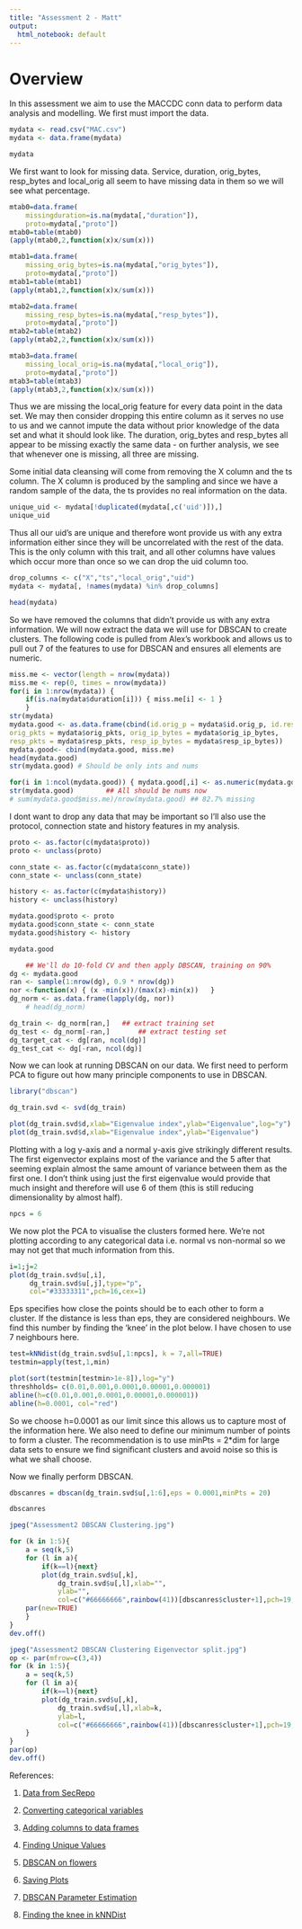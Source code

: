 ```yaml
---
title: "Assessment 2 - Matt"
output:
  html_notebook: default
---
```

# Overview
In this assessment we aim to use the MACCDC conn data to perform data analysis and modelling. We first must import the data.

```r
mydata <- read.csv("MAC.csv")
mydata <- data.frame(mydata)
```

```r
mydata
```
We first want to look for missing data. Service, duration, orig_bytes, resp_bytes and local_orig all seem to have missing data in them so we will see what percentage.

```r
mtab0=data.frame(
    missingduration=is.na(mydata[,"duration"]),
    proto=mydata[,"proto"])
mtab0=table(mtab0)
(apply(mtab0,2,function(x)x/sum(x)))

mtab1=data.frame(
    missing_orig_bytes=is.na(mydata[,"orig_bytes"]),
    proto=mydata[,"proto"])
mtab1=table(mtab1)
(apply(mtab1,2,function(x)x/sum(x)))

mtab2=data.frame(
    missing_resp_bytes=is.na(mydata[,"resp_bytes"]),
    proto=mydata[,"proto"])
mtab2=table(mtab2)
(apply(mtab2,2,function(x)x/sum(x)))

mtab3=data.frame(
    missing_local_orig=is.na(mydata[,"local_orig"]),
    proto=mydata[,"proto"])
mtab3=table(mtab3)
(apply(mtab3,2,function(x)x/sum(x)))
```
Thus we are missing the local_orig feature for every data point in the data set. We may then consider dropping this entire column as it serves no use to us and we cannot impute the data without prior knowledge of the data set and what it should look like. The duration, orig_bytes and resp_bytes all appear to be missing exactly the same data - on further analysis, we see that whenever one is missing, all three are missing. 

Some initial data cleansing will come from removing the X column and the ts column. The X column is produced by the sampling and since we have a random sample of the data, the ts provides no real information on the data.

```r
unique_uid <- mydata[!duplicated(mydata[,c('uid')]),]
unique_uid
```
Thus all our uid's are unique and therefore wont provide us with any extra information either since they will be uncorrelated with the rest of the data. This is the only column with this trait, and all other columns have values which occur more than once so we can drop the uid column too.

```r
drop_columns <- c("X","ts","local_orig","uid")
mydata <- mydata[, !names(mydata) %in% drop_columns]
```

```r
head(mydata)
```

So we have removed the columns that didn't provide us with any extra information. We will now extract the data we will use for DBSCAN to create clusters. The following code is pulled from Alex's workbook and allows us to pull out 7 of the features to use for DBSCAN and ensures all elements are numeric.

```r
miss.me <- vector(length = nrow(mydata))
miss.me <- rep(0, times = nrow(mydata))
for(i in 1:nrow(mydata)) {
	if(is.na(mydata$duration[i])) { miss.me[i] <- 1 }
	}
str(mydata)
mydata.good <- as.data.frame(cbind(id.orig_p = mydata$id.orig_p, id.resp_p = mydata$id.resp_p, 
orig_pkts = mydata$orig_pkts, orig_ip_bytes = mydata$orig_ip_bytes, 
resp_pkts = mydata$resp_pkts, resp_ip_bytes = mydata$resp_ip_bytes))
mydata.good<- cbind(mydata.good, miss.me)
head(mydata.good)
str(mydata.good) # Should be only ints and nums

for(i in 1:ncol(mydata.good)) { mydata.good[,i] <- as.numeric(mydata.good[,i]) }
str(mydata.good)		## All should be nums now
# sum(mydata.good$miss.me)/nrow(mydata.good) ## 82.7% missing

```

I dont want to drop any data that may be important so I'll also use the protocol, connection state and history features in my analysis.
```r
proto <- as.factor(c(mydata$proto))
proto <- unclass(proto)

conn_state <- as.factor(c(mydata$conn_state))
conn_state <- unclass(conn_state)

history <- as.factor(c(mydata$history))
history <- unclass(history)

mydata.good$proto <- proto
mydata.good$conn_state <- conn_state
mydata.good$history <- history

mydata.good
```

```r
	## We'll do 10-fold CV and then apply DBSCAN, training on 90%
dg <- mydata.good
ran <- sample(1:nrow(dg), 0.9 * nrow(dg))
nor <-function(x) { (x -min(x))/(max(x)-min(x))   }
dg_norm <- as.data.frame(lapply(dg, nor))
	# head(dg_norm)

dg_train <- dg_norm[ran,] 	## extract training set
dg_test <- dg_norm[-ran,]   	## extract testing set
dg_target_cat <- dg[ran, ncol(dg)]
dg_test_cat <- dg[-ran, ncol(dg)]
```

Now we can look at running DBSCAN on our data. We first need to perform PCA to figure out how many principle components to use in DBSCAN.

```r
library("dbscan")
```

```r
dg_train.svd <- svd(dg_train)
```

```r
plot(dg_train.svd$d,xlab="Eigenvalue index",ylab="Eigenvalue",log="y")
plot(dg_train.svd$d,xlab="Eigenvalue index",ylab="Eigenvalue")
```
Plotting with a log y-axis and a normal y-axis give strikingly different results. The first eigenvector explains most of the variance and the 5 after that seeming explain almost the same amount of variance between them as the first one. I don't think using just the first eigenvalue would provide that much insight and therefore will use 6 of them (this is still reducing dimensionality by almost half).

```r
npcs = 6
```

We now plot the PCA to visualise the clusters formed here. We're not plotting according to any categorical data i.e. normal vs non-normal so we may not get that much information from this.

```r
i=1;j=2
plot(dg_train.svd$u[,i],
     dg_train.svd$u[,j],type="p",
     col="#33333311",pch=16,cex=1)
```

Eps specifies how close the points should be to each other to form a cluster. If the distance is less than eps, they are considered neighbours. We find this number by finding the 'knee' in the plot below. I have chosen to use 7 neighbours here.

```r
test=kNNdist(dg_train.svd$u[,1:npcs], k = 7,all=TRUE)
testmin=apply(test,1,min)
```

```r
plot(sort(testmin[testmin>1e-8]),log="y")
threshholds= c(0.01,0.001,0.0001,0.00001,0.000001)
abline(h=c(0.01,0.001,0.0001,0.00001,0.000001))
abline(h=0.0001, col="red")
```

So we choose h=0.0001 as our limit since this allows us to capture most of the information here. We also need to define our minimum number of points to form a cluster. The recommendation is to use minPts = 2*dim for large data sets to ensure we find significant clusters and avoid noise so this is what we shall choose.

Now we finally perform DBSCAN.

```r
dbscanres = dbscan(dg_train.svd$u[,1:6],eps = 0.0001,minPts = 20)
```

```r
dbscanres
```

```r
jpeg("Assessment2 DBSCAN Clustering.jpg")

for (k in 1:5){
    a = seq(k,5)
    for (l in a){
        if(k==l){next}
        plot(dg_train.svd$u[,k],
            dg_train.svd$u[,l],xlab="",
            ylab="",
            col=c("#66666666",rainbow(41))[dbscanres$cluster+1],pch=19,cex=0.5)
    par(new=TRUE)
    }
}
dev.off()
```

```r
jpeg("Assessment2 DBSCAN Clustering Eigenvector split.jpg")
op <- par(mfrow=c(3,4))
for (k in 1:5){
    a = seq(k,5)
    for (l in a){
        if(k==l){next}
        plot(dg_train.svd$u[,k],
            dg_train.svd$u[,l],xlab=k,
            ylab=l,
            col=c("#66666666",rainbow(41))[dbscanres$cluster+1],pch=19,cex=0.5)
    }
}
par(op)
dev.off()
```

References:

1. [Data from SecRepo](https://www.secrepo.com)

2. [Converting categorical variables](https://stackoverflow.com/questions/47922184/convert-categorical-variables-to-numeric-in-r/47923178)

3. [Adding columns to data frames](https://discuss.analyticsvidhya.com/t/how-to-add-a-column-to-a-data-frame-in-r/3278)

4. [Finding Unique Values](https://stackoverflow.com/questions/41906878/r-number-of-unique-values-in-a-column-of-data-frame)

5. [DBSCAN on flowers](https://www.geeksforgeeks.org/dbscan-clustering-in-r-programming/)

6. [Saving Plots](http://www.sthda.com/english/wiki/creating-and-saving-graphs-r-base-graphs)

7. [DBSCAN Parameter Estimation](https://en.wikipedia.org/wiki/DBSCAN#Parameter_estimation)

8. [Finding the knee in kNNDist](https://www.rdocumentation.org/packages/dbscan/versions/1.1-5/topics/kNNdist)